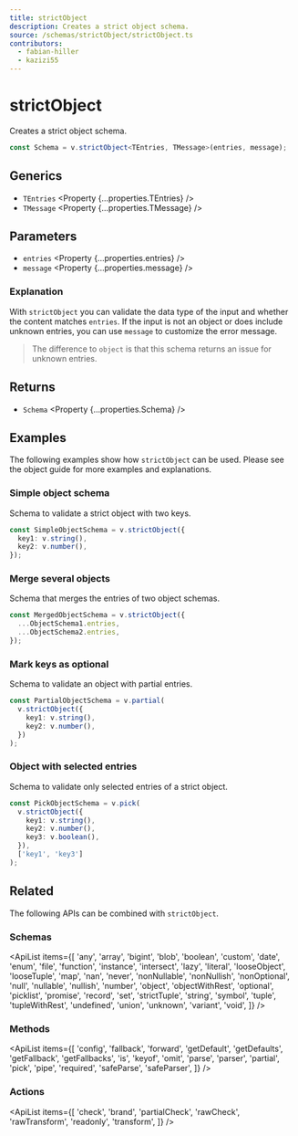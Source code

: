 ```yaml
---
title: strictObject
description: Creates a strict object schema.
source: /schemas/strictObject/strictObject.ts
contributors:
  - fabian-hiller
  - kazizi55
---
```



# strictObject

Creates a strict object schema.

```ts
const Schema = v.strictObject<TEntries, TMessage>(entries, message);
```

## Generics

- `TEntries` <Property {...properties.TEntries} />
- `TMessage` <Property {...properties.TMessage} />

## Parameters

- `entries` <Property {...properties.entries} />
- `message` <Property {...properties.message} />

### Explanation

With `strictObject` you can validate the data type of the input and whether the content matches `entries`. If the input is not an object or does include unknown entries, you can use `message` to customize the error message.

> The difference to <Link href="../object/">`object`</Link> is that this schema returns an issue for unknown entries.

## Returns

- `Schema` <Property {...properties.Schema} />

## Examples

The following examples show how `strictObject` can be used. Please see the <Link href="/guides/objects/">object guide</Link> for more examples and explanations.

### Simple object schema

Schema to validate a strict object with two keys.

```ts
const SimpleObjectSchema = v.strictObject({
  key1: v.string(),
  key2: v.number(),
});
```

### Merge several objects

Schema that merges the entries of two object schemas.

```ts
const MergedObjectSchema = v.strictObject({
  ...ObjectSchema1.entries,
  ...ObjectSchema2.entries,
});
```

### Mark keys as optional

Schema to validate an object with partial entries.

```ts
const PartialObjectSchema = v.partial(
  v.strictObject({
    key1: v.string(),
    key2: v.number(),
  })
);
```

### Object with selected entries

Schema to validate only selected entries of a strict object.

```ts
const PickObjectSchema = v.pick(
  v.strictObject({
    key1: v.string(),
    key2: v.number(),
    key3: v.boolean(),
  }),
  ['key1', 'key3']
);
```

## Related

The following APIs can be combined with `strictObject`.

### Schemas

<ApiList
  items={[
    'any',
    'array',
    'bigint',
    'blob',
    'boolean',
    'custom',
    'date',
    'enum',
    'file',
    'function',
    'instance',
    'intersect',
    'lazy',
    'literal',
    'looseObject',
    'looseTuple',
    'map',
    'nan',
    'never',
    'nonNullable',
    'nonNullish',
    'nonOptional',
    'null',
    'nullable',
    'nullish',
    'number',
    'object',
    'objectWithRest',
    'optional',
    'picklist',
    'promise',
    'record',
    'set',
    'strictTuple',
    'string',
    'symbol',
    'tuple',
    'tupleWithRest',
    'undefined',
    'union',
    'unknown',
    'variant',
    'void',
  ]}
/>

### Methods

<ApiList
  items={[
    'config',
    'fallback',
    'forward',
    'getDefault',
    'getDefaults',
    'getFallback',
    'getFallbacks',
    'is',
    'keyof',
    'omit',
    'parse',
    'parser',
    'partial',
    'pick',
    'pipe',
    'required',
    'safeParse',
    'safeParser',
  ]}
/>

### Actions

<ApiList
  items={[
    'check',
    'brand',
    'partialCheck',
    'rawCheck',
    'rawTransform',
    'readonly',
    'transform',
  ]}
/>
